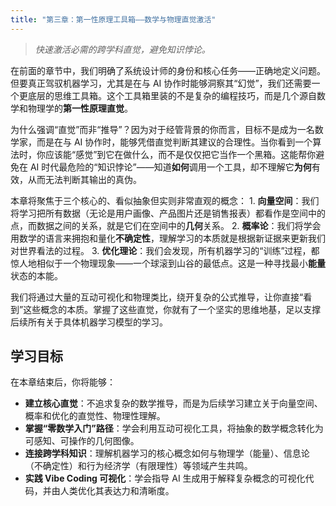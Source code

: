 ```yaml
---
title: "第三章：第一性原理工具箱——数学与物理直觉激活"
---
```


> *快速激活必需的跨学科直觉，避免知识悖论。*

在前面的章节中，我们明确了系统设计师的身份和核心任务——正确地定义问题。但要真正驾驭机器学习，尤其是在与 AI 协作时能够洞察其“幻觉”，我们还需要一个更底层的思维工具箱。这个工具箱里装的不是复杂的编程技巧，而是几个源自数学和物理学的**第一性原理直觉**。

为什么强调“直觉”而非“推导”？因为对于经管背景的你而言，目标不是成为一名数学家，而是在与 AI 协作时，能够凭借直觉判断其建议的合理性。当你看到一个算法时，你应该能“感觉”到它在做什么，而不是仅仅把它当作一个黑箱。这能帮你避免在 AI 时代最危险的“知识悖论”——知道**如何**调用一个工具，却不理解它**为何**有效，从而无法判断其输出的真伪。

本章将聚焦于三个核心的、看似抽象但实则非常直观的概念：
1.  **向量空间**：我们将学习把所有数据（无论是用户画像、产品图片还是销售报表）都看作是空间中的点，而数据之间的关系，就是它们在空间中的**几何**关系。
2.  **概率论**：我们将学会用数学的语言来拥抱和量化**不确定性**，理解学习的本质就是根据新证据来更新我们对世界看法的过程。
3.  **优化理论**：我们会发现，所有机器学习的“训练”过程，都惊人地相似于一个物理现象——一个球滚到山谷的最低点。这是一种寻找最小**能量**状态的本能。

我们将通过大量的互动可视化和物理类比，绕开复杂的公式推导，让你直接“看到”这些概念的本质。掌握了这些直觉，你就有了一个坚实的思维地基，足以支撑后续所有关于具体机器学习模型的学习。

## 学习目标

在本章结束后，你将能够：

-   **建立核心直觉**：不追求复杂的数学推导，而是为后续学习建立关于向量空间、概率和优化的直觉性、物理性理解。
-   **掌握“零数学入门”路径**：学会利用互动可视化工具，将抽象的数学概念转化为可感知、可操作的几何图像。
-   **连接跨学科知识**：理解机器学习的核心概念如何与物理学（能量）、信息论（不确定性）和行为经济学（有限理性）等领域产生共鸣。
-   **实践 Vibe Coding 可视化**：学会指导 AI 生成用于解释复杂概念的可视化代码，并由人类优化其表达力和清晰度。
